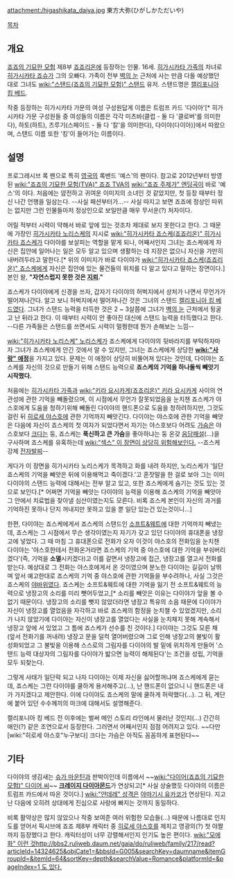 attachment:/higashikata_daiya.jpg
東方大弥(ひがしかただいや)

[[목차]]

== 개요 ==
[[죠죠의 기묘한 모험]] 제8부 [[죠죠리온]]에 등장하는 인물. 16세. [[히가시카타 가족]]의 차녀로 [[히가시카타 죠슈]]가 그의 오빠다. 가족이 전부 [[벽의 눈]] 근처에 사는 만큼 다들 예상했던 대로 그녀도 [[wiki:"스탠드(죠죠의 기묘한 모험)" 스탠드]] 유저. 스탠드명은 [[캘리포니아 킹 베드]].

작중 등장하는 히가시카타 가문의 여성 구성원답게 이름은 트럼프 카드 '다이아'[* 히가시카타 가문 구성원들 중 여성들의 이름은 각각 미츠바(클럽 - 둘 다 '클로버'를 의미한다), 하토(하트), 츠루기(스페이드 - 둘 다 '칼'을 의미한다), 다이야(다이아)]에서 따왔으며, 스탠드 이름 또한 '킹'이 들어가는 이름이다.

== 설명 ==
프로그레시브 록 팬으로 특히 [[영국]]의 록밴드 '예스'의 팬이다. 참고로 2012년부터 방영된 [[wiki:"죠죠의 기묘한 모험(TVA)" 죠죠 TVA]]의 [[wiki:"죠죠 주제가" 엔딩곡]]이 바로 '예스'의 <Roundabout>이다. 처음에는 얌전하고 귀여운 이미지의 소녀인 것 같았지만, 첫 등장 때부터 정신 나간 언행을 일삼는다. --사실 패션부터가...-- 사실 따지고 보면 죠죠에 정상인 따위는 없지만 그런 인물들마저 정상인으로 보일만큼 매우 무서운(?) 처자이다.

어릴 적부터 시력이 약해서 바로 앞에 있는 것조차 제대로 보지 못한다고 한다. 그 때문에 가장인 [[히가시카타 노리스케]]의 지시로 [[wiki:"히가시카타 죠스케(죠죠리온)" 히가시카타 죠스케]]가 다이야를 보살피는 역할을 맡게 되나, 어째서인지 그녀는 죠스케에게 자신은 집안에 일어나는 일은 모두 알고 있으며 생활하는 데 지장은 없으니 자신을 가만히 내버려두라고 말한다.[* 위의 이미지가 바로 다이야가 [[wiki:"히가시카타 죠스케(죠죠리온)" 죠스케]]에게 자신은 집안에 있는 물건들의 위치를 다 알고 있다고 말하는 장면이다.] 본인 왈, '''"자연스럽지 못한 것은 [[지뢰]]."'''

죠스케가 다이야에게 신경을 쓰자, 갑자기 다이야의 허벅지에서 상처가 나면서 무언가가 떨어져나간다. 알고 보니 허벅지에서 떨어져나간 것은 그녀의 스탠드 [[캘리포니아 킹 베드]]였다. 그녀가 스탠드 능력을 터득한 것은 2 ~ 3살쯤에 그녀가 [[벽의 눈]] 근처에서 뒹굴고 난 뒤라고 한다. 이 때부터 시력이 안 좋아진 대신에 스탠드 능력을 터득했다고 한다. --다른 가족들은 스탠드를 쓰면서도 시력이 멀쩡한데 뭔가 손해보는 느낌--

[[wiki:"히가시카타 노리스케" 노리스케]]가 죠스케에게 다이야의 뒷바라지를 부탁하자마자 그녀가 죠스케에게 안긴 것에서 알 수 있지만, 그녀는 죠스케에게 상당한 '''[[wiki:"사랑" 애정]]'''을 가지고 있다. 문제는 이 애정이 상당히 비뚤어져 있다는 것인데, 다이야는 죠스케를 자신의 것으로 만들기 위해 스탠드 능력으로 '''죠스케의 기억을 하나둘씩 빼앗기 시작했다.'''

처음에는 [[히가시카타 가족]]과 [[wiki:"키라 요시카게(죠죠리온)" 키라 요시카게]] 사이의 연관성에 관한 기억을 빼돌렸으며, 이 시점에서 무언가 잘못되었음을 눈치챈 죠스케가 야스호에게 도움을 청하기위해 빼돌린 다이야의 핸드폰으로 도움을 청하려하지만, 그것도 걸린 뒤 [[히로세 야스호]]에 관한 기억까지 빼앗긴다. 다이야는 야스호에 관한 기억을 빼앗은 다음에 자신이 죠스케의 첫 여자가 되었다면서 자기는 야스호보다 어려도 [[가슴]]은 야스호보다 [[거유|크다]]는 둥, 죠스케는 '''푹신하고 큰 가슴'''을 좋아하냐는 둥 온갖 [[음담패설]](...)을 구사하며 죠스케를 유혹하는데 [[wiki:"섹스" 이 장면이 상당히 위험해보인다.]] --죠스케 강제 [[전자발찌]]--

게다가 이 장면을 히가시카타 노리스케가 목격하고 화를 내려 하지만, 노리스케가 '일단 죠스케의 기억을 빼앗은 뒤에 이용해먹고 죽이겠다.'고 혼잣말을 한 걸로 보아 그는 이미 다이야의 스탠드 능력에 대해서는 전부 알고 있고, 또한 죠스케에게 숨기는 것도 있는 것으로 보인다.[* 어쩌면 기억을 빼앗는 다이야의 능력을 이용해 죠스케의 기억을 빼앗아 그 안에서 치료법을 찾아낼 심산이였는지도 모른다. 비록 죠스케 본인이 자신의 과거를 기억하진 못하나 단지 꺼내지만 못하고 있을 뿐 일단 있는건 있는것이니...]

한편, 다이야는 죠스케에게서 죠스케의 스탠드인 [[소프트&웨트]]에 대한 기억까지 빼냈는데, 죠스케는 그 시점에서 무슨 생각이였는지 자기가 갖고 있던 다이야의 휴대폰을 냉장고에 넣었다. 그 때 마침 그 휴대폰으로 전화가 오자 이것이 야스호의 전화임을 눈치챈 다이야는 '야스호한테서 전화온거라면 죠스케의 기억 중 야스호에 대한 기억을 부숴버리겠다'(즉, 기억을 '''소멸'''시키겠다)고 이를 갈면서 냉장고에 접근, 냉장고를 열고서 전화를 받는다. 예상대로 그 전화는 야스호에게서 온 것이였으며 분노한 다이야는 길길이 날뛰며 앞서 예고한대로 죠스케의 기억 중 야스호에 관한 기억들을 부수려하나, 사실 그것은 죠스케의 [[야바위]]였다. 죠스케는 소프트&웨트에 대한 기억을 잃기 전 소프트&웨트의 능력으로 냉장고의 소리를 미리 뺏어두었고,[* 소리를 빼앗은 이유는 다이야가 앞을 볼 수 없기 때문이다. 냉장고의 소리를 뺏지 않았더라면 냉장고 특유의 소음 때문에 다이야가 자신이 냉장고를 열었음을 자각하고 바로 죠스케의 함정을 눈치챌 수 있었겠지만, 소리가 나지 않았기에 다이야는 자신이 냉장고를 열었다는 사실을 눈치채지 못해 계속해서 냉장고 앞에 서 있었고 그 틈에 죠스케가 선수를 친 것이다.] 다이야는 그것도 모른 채 (앞서 전화기를 꺼내려) 냉장고 문을 덜컥 열어버렸으며 그로 인해 냉장고의 불빛이 활성화되었고 그 불빛을 이용해 스스로의 그림자를 다이야의 발 밑에 위치하게 만들어 '스탠드 능력 대상자의 그림자를 다이야가 밟으면 능력이 해제된다'는 조건을 성립, 기억을 모두 되찾는다.

그렇게 사태가 일단락 되고 나자 다이야는 이제 자신을 싫어할꺼냐며 죠스케에게 묻는데, 죠스케는 그런 다이야를 쿨하게 용서해주고(...), 난 핸드폰이 없으니 니 핸드폰은 내가 가지겠다고 제안한다. 이에 다이야도 죠스케의 말에 쿨하게 허락했다(...). 그 뒤, 계단에 붙어 있던 수수께끼의 마크에 대해서도 설명해준다.

캘리포니아 킹 베드 전 이후에는 벌써 메인 스토리 라인에서 물러난 것인지(...) 간간히 애인(?) 같은 조연으로서 등장한다. 그러면서 어째서인지 점점 어려지고 있다. ~~다만 [wiki:"히로세 야스호"누구보다] 크다는 가슴은 아직도 꼼꼼하게 표현된다~~

== 기타 ==
다이야의 생김새는 [[슈가 마운틴]]과 판박이인데 이름에서 ~~[[wiki:"다이어(죠죠의 기묘한 모험)" 다이어 씨]]~~ '''[[크레이지 다이아몬드]]'''가 연상되고[* 사실 상술했듯 다이야의 이름은 트럼프 카드에서 따온 것이다.] [[wiki:"얀데레" 성격]]은 [[야마기시 유카코]]가 연상된다. 지고 난 다음에 오히려 상대에게 진심으로 사랑에 빠지는 것까지 동일하다.

비록 활약상은 많지 않았으나 작중 보여준 여러 위험한 모습들(...) 때문에 나름대로 인지도를 얻어서 픽시브에 죠죠 제8부 캐릭터 중 [[히로세 야스호]]를 제치고 영광의(?) 첫 야짤까지 등장했다고 한다. 캐릭터성이 너무 강렬해서인지 인기도 높은 편이다. [[wiki:"모에화" 이런 것]][[http://bbs2.ruliweb.daum.net/gaia/do/ruliweb/family/217/read?articleId=14324625&objCate1=&bbsId=G005&searchKey=daumname&itemGroupId=&itemId=64&sortKey=depth&searchValue=Romance&platformId=&pageIndex=1 도 있다.]]
